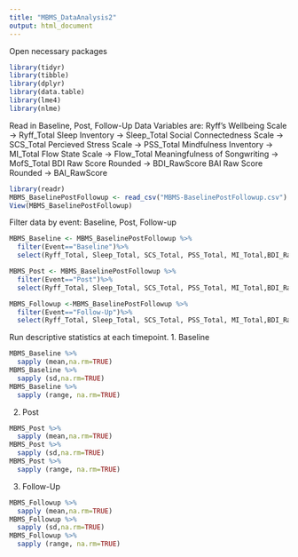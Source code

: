 ```yaml
---
title: "MBMS_DataAnalysis2"
output: html_document
---
```

Open necessary packages
```r
library(tidyr)
library(tibble)
library(dplyr)
library(data.table)
library(lme4)
library(nlme)
```

Read in Baseline, Post, Follow-Up Data
Variables are:
    Ryff's Wellbeing Scale -> Ryff_Total
    Sleep Inventory -> Sleep_Total
    Social Connectedness Scale -> SCS_Total
    Percieved Stress Scale -> PSS_Total
    Mindfulness Inventory -> MI_Total
    Flow State Scale -> Flow_Total
    Meaningfulness of Songwriting -> MofS_Total
    BDI Raw Score Rounded -> BDI_RawScore
    BAI Raw Score Rounded -> BAI_RawScore
  
```r
library(readr)
MBMS_BaselinePostFollowup <- read_csv("MBMS-BaselinePostFollowup.csv")
View(MBMS_BaselinePostFollowup)
```

Filter data by event: Baseline, Post, Follow-up
```r
MBMS_Baseline <- MBMS_BaselinePostFollowup %>%
  filter(Event=="Baseline")%>%
  select(Ryff_Total, Sleep_Total, SCS_Total, PSS_Total, MI_Total,BDI_RawScore, BAI_RawScore)

MBMS_Post <- MBMS_BaselinePostFollowup %>%
  filter(Event=="Post")%>%
  select(Ryff_Total, Sleep_Total, SCS_Total, PSS_Total, MI_Total,BDI_RawScore, BAI_RawScore)

MBMS_Followup <-MBMS_BaselinePostFollowup %>%
  filter(Event=="Follow-Up")%>%
  select(Ryff_Total, Sleep_Total, SCS_Total, PSS_Total, MI_Total,BDI_RawScore, BAI_RawScore)
```


Run descriptive statistics at each timepoint.
1. Baseline
```r
MBMS_Baseline %>%
  sapply (mean,na.rm=TRUE)
MBMS_Baseline %>%
  sapply (sd,na.rm=TRUE) 
MBMS_Baseline %>%
  sapply (range, na.rm=TRUE)
```
2. Post
```r
MBMS_Post %>%
  sapply (mean,na.rm=TRUE)
MBMS_Post %>%
  sapply (sd,na.rm=TRUE) 
MBMS_Post %>%
  sapply (range, na.rm=TRUE)
```
3. Follow-Up
```r
MBMS_Followup %>%
  sapply (mean,na.rm=TRUE)
MBMS_Followup %>%
  sapply (sd,na.rm=TRUE) 
MBMS_Followup %>%
  sapply (range, na.rm=TRUE)
```


